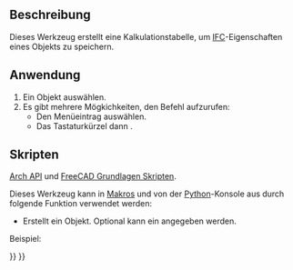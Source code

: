 <languages/>

{{Docnav/de
|[[BIM_IfcExplorer/de|IfcExplorer]]
|[[Arch_Panel/de|Platte]]
|[[BIM_Workbench/de|BIM]]
|IconL=BIM_IfcExplorer.svg
|IconR=Arch_Panel.svg
|IconC=Workbench_BIM.svg
}}

{{VeryImportantMessage|DIESER BEFEHL IST BESTANDTEIL DES INTEGRIERTEN ARBEITSBEREICHS [[BIM_Workbench/de|BIM]] IN V1.0<br>
Diese Seite wurde für diese Version aktualisiert.}}

{{GuiCommand/de
|Name=Arch IfcSpreadsheet
|Name/de=Arch_IfcTabellenblatt
|MenuLocation=Dienstprogramme → IFC-Kalkulationstabelle erstellen...
|Workbenches=[[BIM_Workbench/de|BIM]]
|Shortcut={{KEY|I}} {{KEY|P}}
|SeeAlso=[[Arch_IFC|Arch IFC]]
}}

<span id="Description"></span>
==Beschreibung==

Dieses Werkzeug erstellt eine Kalkulationstabelle, um [[Arch IFC/de|IFC]]-Eigenschaften eines Objekts zu speichern.

<span id="Usage"></span>
==Anwendung==

# Ein Objekt auswählen.
# Es gibt mehrere Mögkichkeiten, den Befehl aufzurufen: 
#* Den Menüeintrag {{MenuCommand|Dienstprogramme → [[Image:Arch_IfcSpreadsheet.svg|16px]] IFC-Kalkulationstabelle erstellen...}} auswählen.
#* Das Tastaturkürzel {{KEY|I}} dann {{KEY|P}}.

<span id="Scripting"></span>
==Skripten==

{{Emphasis|Siehe auch:}} [[Arch_API/de|Arch API]] und [[FreeCAD_Scripting_Basics/de|FreeCAD Grundlagen Skripten]].

Dieses Werkzeug kann in [[Macros/de|Makros]] und von der [[Python/de|Python]]-Konsole aus durch folgende Funktion verwendet werden:
{{Code|code=
spreadsheet = makeIfcSpreadsheet(archobj=None)
}}

* Erstellt ein {{incode|Tabellenblatt}} Objekt. Optional kann ein {{incode|archobj}} angegeben werden.

Beispiel:
{{Code|code=
import FreeCAD, Draft, Arch

Line = Draft.makeWire([FreeCAD.Vector(0, 0, 0), FreeCAD.Vector(2000, 2000, 0)])
Wall = Arch.makeWall(Line, width=150, height=3000)
FreeCAD.ActiveDocument.recompute()

spreadsheet = Arch.makeIfcSpreadsheet(Wall)
}}


{{Docnav/de
|[[BIM_IfcExplorer/de|IfcExplorer]]
|[[Arch_Panel/de|Platte]]
|[[BIM_Workbench/de|BIM]]
|IconL=BIM_IfcExplorer.svg
|IconR=Arch_Panel.svg
|IconC=Workbench_BIM.svg
}}

{{BIM_Tools_navi{{#translation:}}}}
{{Userdocnavi{{#translation:}}}}